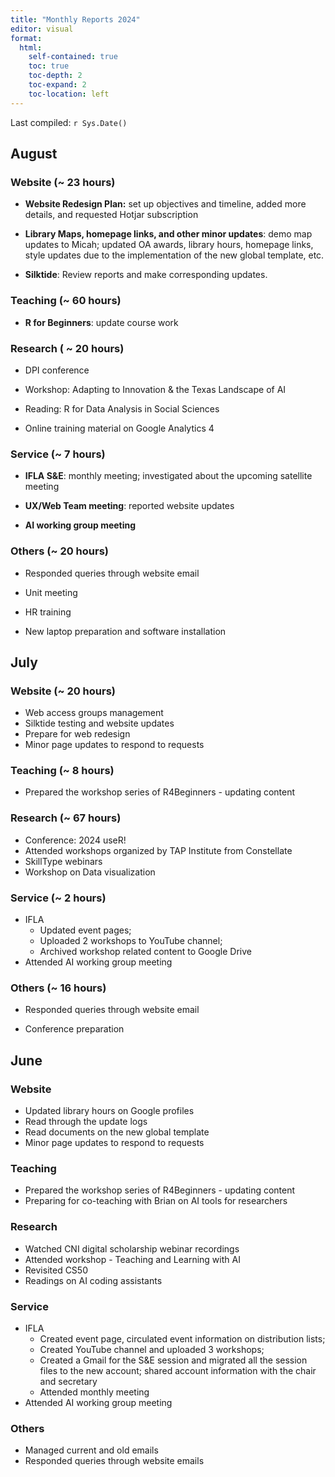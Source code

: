 ```yaml
---
title: "Monthly Reports 2024"
editor: visual
format: 
  html:
    self-contained: true
    toc: true
    toc-depth: 2
    toc-expand: 2
    toc-location: left
---
```


Last compiled: `r Sys.Date()`

## August

### Website (\~ 23 hours)

-   **Website Redesign Plan:** set up objectives and timeline, added more details, and requested Hotjar subscription

-   **Library Maps, homepage links, and other minor updates**: demo map updates to Micah; updated OA awards, library hours, homepage links, style updates due to the implementation of the new global template, etc.

-   **Silktide**: Review reports and make corresponding updates.

### Teaching (\~ 60 hours)

-   **R for Beginners**: update course work

### Research ( \~ 20 hours)

-   DPI conference

-   Workshop: Adapting to Innovation & the Texas Landscape of AI

-   Reading: R for Data Analysis in Social Sciences

-   Online training material on Google Analytics 4

### Service (\~ 7 hours)

-   **IFLA S&E**: monthly meeting; investigated about the upcoming satellite meeting

-   **UX/Web Team meeting**: reported website updates

-   **AI working group meeting**

### Others (\~ 20 hours)

-   Responded queries through website email

-   Unit meeting

-   HR training

-   New laptop preparation and software installation

## **July**

### Website (\~ 20 hours)

-   Web access groups management
-   Silktide testing and website updates
-   Prepare for web redesign
-   Minor page updates to respond to requests

### Teaching (\~ 8 hours)

-   Prepared the workshop series of R4Beginners - updating content

### Research (\~ 67 hours)

-   Conference: 2024 useR!
-   Attended workshops organized by TAP Institute from Constellate
-   SkillType webinars
-   Workshop on Data visualization

### Service (\~ 2 hours)

-   IFLA
    -   Updated event pages;
    -   Uploaded 2 workshops to YouTube channel;
    -   Archived workshop related content to Google Drive
-   Attended AI working group meeting

### Others (\~ 16 hours)

-   Responded queries through website email

-   Conference preparation

## **June**

### Website

-   Updated library hours on Google profiles
-   Read through the update logs
-   Read documents on the new global template
-   Minor page updates to respond to requests

### Teaching

-   Prepared the workshop series of R4Beginners - updating content
-   Preparing for co-teaching with Brian on AI tools for researchers

### Research

-   Watched CNI digital scholarship webinar recordings
-   Attended workshop - Teaching and Learning with AI
-   Revisited CS50
-   Readings on AI coding assistants

### Service

-   IFLA
    -   Created event page, circulated event information on distribution lists;
    -   Created YouTube channel and uploaded 3 workshops;
    -   Created a Gmail for the S&E session and migrated all the session files to the new account; shared account information with the chair and secretary
    -   Attended monthly meeting
-   Attended AI working group meeting

### Others

-   Managed current and old emails
-   Responded queries through website emails
